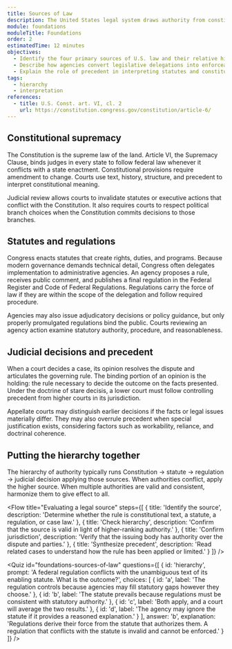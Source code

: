 ```yaml
---
title: Sources of Law
description: The United States legal system draws authority from constitutions, statutes, regulations, and judicial decisions arranged in a hierarchy.
module: foundations
moduleTitle: Foundations
order: 2
estimatedTime: 12 minutes
objectives:
  - Identify the four primary sources of U.S. law and their relative hierarchy.
  - Describe how agencies convert legislative delegations into enforceable regulations.
  - Explain the role of precedent in interpreting statutes and constitutional provisions.
tags:
  - hierarchy
  - interpretation
references:
  - title: U.S. Const. art. VI, cl. 2
    url: https://constitution.congress.gov/constitution/article-6/
---
```

## Constitutional supremacy

The Constitution is the supreme law of the land. Article VI, the Supremacy Clause, binds judges in every state to follow federal law whenever it conflicts with a state enactment. Constitutional provisions require amendment to change. Courts use text, history, structure, and precedent to interpret constitutional meaning.

<Callout kind="note" title="Judicial review">
  Judicial review allows courts to invalidate statutes or executive actions that conflict with the Constitution. It also requires courts to respect political branch choices when the Constitution commits decisions to those branches.
</Callout>

## Statutes and regulations

Congress enacts statutes that create rights, duties, and programs. Because modern governance demands technical detail, Congress often delegates implementation to administrative agencies. An agency proposes a rule, receives public comment, and publishes a final regulation in the Federal Register and Code of Federal Regulations. Regulations carry the force of law if they are within the scope of the delegation and follow required procedure.

Agencies may also issue adjudicatory decisions or policy guidance, but only properly promulgated regulations bind the public. Courts reviewing an agency action examine statutory authority, procedure, and reasonableness.

## Judicial decisions and precedent

When a court decides a case, its opinion resolves the dispute and articulates the governing rule. The binding portion of an opinion is the holding: the rule necessary to decide the outcome on the facts presented. Under the doctrine of stare decisis, a lower court must follow controlling precedent from higher courts in its jurisdiction.

Appellate courts may distinguish earlier decisions if the facts or legal issues materially differ. They may also overrule precedent when special justification exists, considering factors such as workability, reliance, and doctrinal coherence.

## Putting the hierarchy together

The hierarchy of authority typically runs Constitution → statute → regulation → judicial decision applying those sources. When authorities conflict, apply the higher source. When multiple authorities are valid and consistent, harmonize them to give effect to all.

<Flow
  title="Evaluating a legal source"
  steps={[
    { title: 'Identify the source', description: 'Determine whether the rule is constitutional text, a statute, a regulation, or case law.' },
    { title: 'Check hierarchy', description: 'Confirm that the source is valid in light of higher-ranking authority.' },
    { title: 'Confirm jurisdiction', description: 'Verify that the issuing body has authority over the dispute and parties.' },
    { title: 'Synthesize precedent', description: 'Read related cases to understand how the rule has been applied or limited.' }
  ]}
/>

<Quiz
  id="foundations-sources-of-law"
  questions={[
    {
      id: 'hierarchy',
      prompt: 'A federal regulation conflicts with the unambiguous text of its enabling statute. What is the outcome?',
      choices: [
        { id: 'a', label: 'The regulation controls because agencies may fill statutory gaps however they choose.' },
        { id: 'b', label: 'The statute prevails because regulations must be consistent with statutory authority.' },
        { id: 'c', label: 'Both apply, and a court will average the two results.' },
        { id: 'd', label: 'The agency may ignore the statute if it provides a reasoned explanation.' }
      ],
      answer: 'b',
      explanation:
        'Regulations derive their force from the statute that authorizes them. A regulation that conflicts with the statute is invalid and cannot be enforced.'
    }
  ]}
/>
